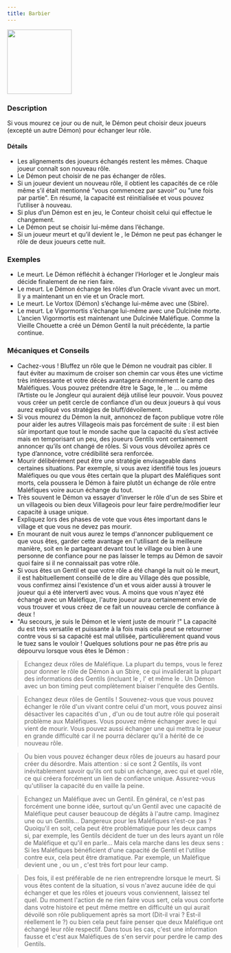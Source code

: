 ```yaml
---
title: Barbier
---
```



<img src='/img/blood-on-the-clocktower/roles/barbier.png' height='150' />

<Role BARBIER header />

### Description

Si vous mourez ce jour ou de nuit, le Démon peut choisir deux joueurs (excepté un autre Démon) pour échanger leur rôle.

#### Détails

- Les alignements des joueurs échangés restent les mêmes. Chaque joueur connaît son nouveau rôle.
- Le Démon peut choisir de ne pas échanger de rôles.
- Si un joueur devient un nouveau rôle, il obtient les capacités de ce rôle même s’il était mentionné "vous commencez par savoir" ou "une fois par partie". En résumé, la capacité est réinitialisée et vous pouvez l’utiliser à nouveau.
- Si plus d’un Démon est en jeu, le Conteur choisit celui qui effectue le changement.
- Le Démon peut se choisir lui-même dans l’échange.
- Si un joueur meurt et qu’il devient le <Role BARBIER />, le Démon ne peut pas échanger le rôle de deux joueurs cette nuit.   

### Exemples
- Le <Role BARBIER /> meurt. Le Démon réfléchit à échanger l’Horloger et le Jongleur mais décide finalement de ne rien faire.
- Le <Role BARBIER /> meurt. Le Démon échange les rôles d’un Oracle vivant avec un <Role BARBIER /> mort. Il y a maintenant un <Role BARBIER /> en vie et un Oracle mort.
- Le <Role BARBIER /> meurt. Le Vortox (Démon) s’échange lui-même avec une <Role SORCIERE /> (Sbire).
- Le <Role BARBIER /> meurt. Le Vigormortis s’échange lui-même avec une Dulcinée morte. L’ancien Vigormortis est maintenant une Dulcinée Maléfique. Comme la Vieille Chouette a créé un Démon Gentil la nuit précédente, la partie continue.

### Mécaniques et Conseils
- Cachez-vous ! Bluffez un rôle que le Démon ne voudrait pas cibler. Il faut éviter au maximum de croiser son chemin car vous êtes une victime très intéressante et votre décès avantagera énormément le camp des Maléfiques.
Vous pouvez prétendre être le Sage, le <Role SOLDAT />, le <Role MAIRE />... ou même l’Artiste ou le Jongleur qui auraient déjà utilisé leur pouvoir.
Vous pouvez vous créer un petit cercle de confiance d’un ou deux joueurs à qui vous aurez expliqué vos stratégies de bluff/dévoilement. 
- Si vous mourez du Démon la nuit, annoncez de façon publique votre rôle pour aider les autres Villageois mais pas forcément de suite : il est bien sûr important que tout le monde sache que la capacité du <Role BARBIER /> s’est activée mais en temporisant un peu, des joueurs Gentils vont certainement annoncer qu’ils ont changé de rôles. Si vous vous dévoilez après ce type d’annonce, votre crédibilité sera renforcée. 
- Mourir délibérément peut être une stratégie envisageable dans certaines situations. Par exemple, si vous avez identifié tous les joueurs Maléfiques ou que vous êtes certain que la plupart des Maléfiques sont morts, cela poussera le Démon à faire plutôt un échange de rôle entre Maléfiques voire aucun échange du tout.     
- Très souvent le Démon va essayer d'inverser le rôle d'un de ses Sbire et un villageois ou bien deux Villageois pour leur faire perdre/modifier leur capacité à usage unique.
- Expliquez lors des phases de vote que vous êtes important dans le village et que vous ne devez pas mourir.
- En mourant de nuit vous aurez le temps d'annoncer publiquement ce que vous êtes, garder cette avantage en l'utilisant de la meilleure manière, soit en le partageant devant tout le village ou bien à une personne de confiance pour ne pas laisser le temps au Démon de savoir quoi faire si il ne connaissait pas votre rôle.
- Si vous êtes un Gentil et que votre rôle a été changé la nuit où le <Role BARBIER /> meurt, il est habituellement conseillé de le dire au Village dès que possible, vous confirmez ainsi l'existence d'un <Role BARBIER /> et vous aider aussi à trouver le joueur qui a été interverti avec vous. A moins que vous n'ayez été échangé avec un Maléfique, l'autre joueur aura certainement envie de vous trouver et vous créez de ce fait un nouveau cercle de confiance à deux !
- "Au secours, je suis le Démon et le <Role BARBIER /> vient juste de mourir !" La capacité du <Role BARBIER /> est très versatile et puissante à la fois mais cela peut se retourner contre vous si sa capacité est mal utilisée, particulièrement quand vous le tuez sans le vouloir !
Quelques solutions pour ne pas être pris au dépourvu lorsque vous êtes le Démon :   

> Echangez deux rôles de Maléfique. La plupart du temps, vous le ferez pour donner le rôle de Démon à un Sbire, ce qui invaliderait la plupart des informations des Gentils (incluant le <Role FLEURISTE />, l' <Role SAVANT /> et même le <Role REVEUR />. Un Démon avec un bon timing peut complètement biaiser l'enquête des Gentils.

> Echangez deux rôles de Gentils ! Souvenez-vous que vous pouvez échanger le rôle d'un vivant contre celui d'un mort, vous pouvez ainsi désactiver les capacités d'un <Role FAUSSAIRE />, d'un <Role SAGE /> ou de tout autre rôle qui poserait problème aux Maléfiques. Vous pouvez même échanger avec le <Role BARBIER /> qui vient de mourir. Vous pouvez aussi échanger une <Role BETE_DE_FOIRE /> qui mettra le joueur en grande difficulté  car il ne pourra déclarer qu'il a hérité de ce nouveau rôle.

> Ou bien vous pouvez échanger deux rôles de joueurs au hasard pour créer du désordre. Mais attention : si ce sont 2 Gentils, ils vont inévitablement savoir qu'ils ont subi un échange, avec qui et quel rôle, ce qui créera forcément un lien de confiance unique. Assurez-vous qu'utiliser la capacité du <Role BARBIER /> en vaille la peine.

> Echangez un Maléfique avec un Gentil. En général, ce n'est pas forcément une bonne idée, surtout qu'un Gentil avec une capacité de Maléfique peut causer beaucoup de dégâts à l'autre camp. Imaginez une <Role SORCIERE /> ou un <Role MANIPULATEUR /> Gentils... Dangereux pour les Maléfiques n'est-ce pas ? Quoiqu'il en soit, cela peut être problématique pour les deux camps si, par exemple, les Gentils décident de tuer un des leurs ayant un rôle de Maléfique et qu'il en parle... Mais cela marche dans les deux sens : Si les Maléfiques bénéficient d'une capacité de Gentil et l'utilise contre eux, cela peut être dramatique. Par exemple, un Maléfique devient une <Role DULCINEE />, <Role FAUSSAIRE /> ou un <Role CHARMEUR_DE_SERPENT />, c'est très fort pour leur camp.

> Des fois, il est préférable de ne rien entreprendre lorsque le <Role BARBIER /> meurt. Si vous êtes content de la situation, si vous n'avez aucune idée de qui échanger et que les rôles et joueurs vous conviennent, laissez tel quel. Du moment l'action de ne rien faire vous sert, cela vous conforte dans votre histoire et peut même mettre en difficulté un <Role BARBIER /> qui aurait dévoilé son rôle publiquement après sa mort (Dit-il vrai ? Est-il réellement le <Role BARBIER /> ?) ou bien cela peut faire penser que deux Maléfique ont échangé leur rôle respectif. Dans tous les cas, c'est une information fausse et c'est aux Maléfiques de s'en servir pour perdre le camp des Gentils.

